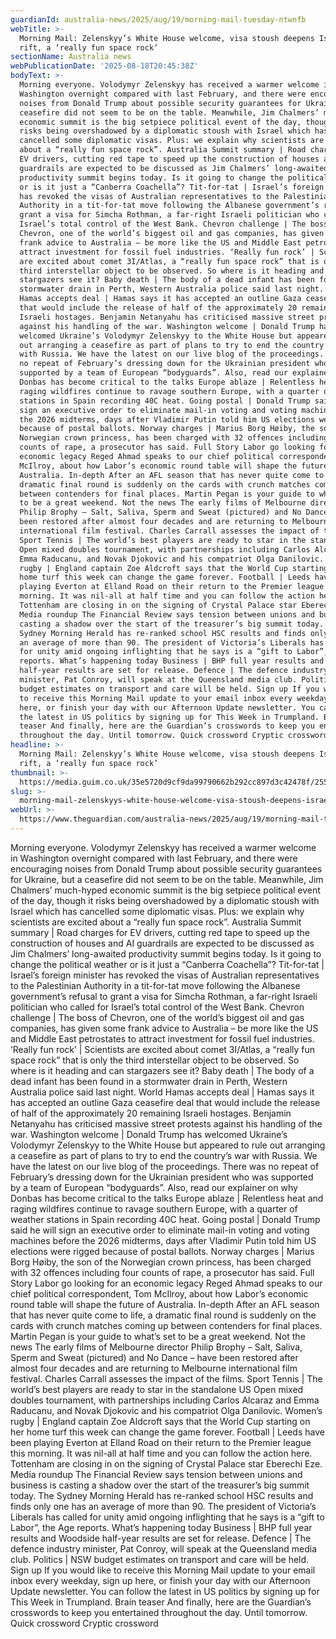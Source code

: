 ```yaml
---
guardianId: australia-news/2025/aug/19/morning-mail-tuesday-ntwnfb
webTitle: >-
  Morning Mail: Zelenskyy’s White House welcome, visa stoush deepens Israel
  rift, a ‘really fun space rock’
sectionName: Australia news
webPublicationDate: '2025-08-18T20:45:38Z'
bodyText: >-
  Morning everyone. Volodymyr Zelenskyy has received a warmer welcome in
  Washington overnight compared with last February, and there were encouraging
  noises from Donald Trump about possible security guarantees for Ukraine, but a
  ceasefire did not seem to be on the table. Meanwhile, Jim Chalmers’ much-hyped
  economic summit is the big setpiece political event of the day, though it
  risks being overshadowed by a diplomatic stoush with Israel which has
  cancelled some diplomatic visas. Plus: we explain why scientists are excited
  about a “really fun space rock”. Australia Summit summary | Road charges for
  EV drivers, cutting red tape to speed up the construction of houses and AI
  guardrails are expected to be discussed as Jim Chalmers’ long-awaited
  productivity summit begins today. Is it going to change the political weather
  or is it just a “Canberra Coachella”? Tit-for-tat | Israel’s foreign minister
  has revoked the visas of Australian representatives to the Palestinian
  Authority in a tit-for-tat move following the Albanese government’s refusal to
  grant a visa for Simcha Rothman, a far-right Israeli politician who called for
  Israel’s total control of the West Bank. Chevron challenge | The boss of
  Chevron, one of the world’s biggest oil and gas companies, has given some
  frank advice to Australia – be more like the US and Middle East petrostates to
  attract investment for fossil fuel industries. ‘Really fun rock’ | Scientists
  are excited about comet 3I/Atlas, a “really fun space rock” that is only the
  third interstellar object to be observed. So where is it heading and can
  stargazers see it? Baby death | The body of a dead infant has been found in a
  stormwater drain in Perth, Western Australia police said last night. World
  Hamas accepts deal | Hamas says it has accepted an outline Gaza ceasefire deal
  that would include the release of half of the approximately 20 remaining
  Israeli hostages. Benjamin Netanyahu has criticised massive street protests
  against his handling of the war. Washington welcome | Donald Trump has
  welcomed Ukraine’s Volodymyr Zelenskyy to the White House but appeared to rule
  out arranging a ceasefire as part of plans to try to end the country’s war
  with Russia. We have the latest on our live blog of the proceedings. There was
  no repeat of February’s dressing down for the Ukrainian president who was
  supported by a team of European “bodyguards”. Also, read our explainer on why
  Donbas has become critical to the talks Europe ablaze | Relentless heat and
  raging wildfires continue to ravage southern Europe, with a quarter of weather
  stations in Spain recording 40C heat. Going postal | Donald Trump said he will
  sign an executive order to eliminate mail-in voting and voting machines before
  the 2026 midterms, days after Vladimir Putin told him US elections were rigged
  because of postal ballots. Norway charges | Marius Borg Høiby, the son of the
  Norwegian crown princess, has been charged with 32 offences including four
  counts of rape, a prosecutor has said. Full Story Labor go looking for an
  economic legacy Reged Ahmad speaks to our chief political correspondent, Tom
  McIlroy, about how Labor’s economic round table will shape the future of
  Australia. In-depth After an AFL season that has never quite come to life, a
  dramatic final round is suddenly on the cards with crunch matches coming up
  between contenders for final places. Martin Pegan is your guide to what’s set
  to be a great weekend. Not the news The early films of Melbourne director
  Philip Brophy – Salt, Saliva, Sperm and Sweat (pictured) and No Dance – have
  been restored after almost four decades and are returning to Melbourne
  international film festival. Charles Carrall assesses the impact of the films.
  Sport Tennis | The world’s best players are ready to star in the standalone US
  Open mixed doubles tournament, with partnerships including Carlos Alcaraz and
  Emma Raducanu, and Novak Djokovic and his compatriot Olga Danilovic. Women’s
  rugby | England captain Zoe Aldcroft says that the World Cup starting on her
  home turf this week can change the game forever. Football | Leeds have been
  playing Everton at Elland Road on their return to the Premier league this
  morning. It was nil-all at half time and you can follow the action here.
  Tottenham are closing in on the signing of Crystal Palace star Eberechi Eze.
  Media roundup The Financial Review says tension between unions and business is
  casting a shadow over the start of the treasurer’s big summit today. The
  Sydney Morning Herald has re-ranked school HSC results and finds only one has
  an average of more than 90. The president of Victoria’s Liberals has called
  for unity amid ongoing inflighting that he says is a “gift to Labor”, the Age
  reports. What’s happening today Business | BHP full year results and Woodside
  half-year results are set for release. Defence | The defence industry
  minister, Pat Conroy, will speak at the Queensland media club. Politics | NSW
  budget estimates on transport and care will be held. Sign up If you would like
  to receive this Morning Mail update to your email inbox every weekday, sign up
  here, or finish your day with our Afternoon Update newsletter. You can follow
  the latest in US politics by signing up for This Week in Trumpland. Brain
  teaser And finally, here are the Guardian’s crosswords to keep you entertained
  throughout the day. Until tomorrow. Quick crossword Cryptic crossword
headline: >-
  Morning Mail: Zelenskyy’s White House welcome, visa stoush deepens Israel
  rift, a ‘really fun space rock’
thumbnail: >-
  https://media.guim.co.uk/35e5720d9cf9da99790662b292cc897d3c42478f/255_0_1880_1504/500.jpg
slug: >-
  morning-mail-zelenskyys-white-house-welcome-visa-stoush-deepens-israel-rift-a-really-fun-space-rock
webUrl: >-
  https://www.theguardian.com/australia-news/2025/aug/19/morning-mail-tuesday-ntwnfb
---
```

Morning everyone. Volodymyr Zelenskyy has received a warmer welcome in Washington overnight compared with last February, and there were encouraging noises from Donald Trump about possible security guarantees for Ukraine, but a ceasefire did not seem to be on the table. Meanwhile, Jim Chalmers’ much-hyped economic summit is the big setpiece political event of the day, though it risks being overshadowed by a diplomatic stoush with Israel which has cancelled some diplomatic visas. Plus: we explain why scientists are excited about a “really fun space rock”. Australia Summit summary | Road charges for EV drivers, cutting red tape to speed up the construction of houses and AI guardrails are expected to be discussed as Jim Chalmers’ long-awaited productivity summit begins today. Is it going to change the political weather or is it just a “Canberra Coachella”? Tit-for-tat | Israel’s foreign minister has revoked the visas of Australian representatives to the Palestinian Authority in a tit-for-tat move following the Albanese government’s refusal to grant a visa for Simcha Rothman, a far-right Israeli politician who called for Israel’s total control of the West Bank. Chevron challenge | The boss of Chevron, one of the world’s biggest oil and gas companies, has given some frank advice to Australia – be more like the US and Middle East petrostates to attract investment for fossil fuel industries. ‘Really fun rock’ | Scientists are excited about comet 3I/Atlas, a “really fun space rock” that is only the third interstellar object to be observed. So where is it heading and can stargazers see it? Baby death | The body of a dead infant has been found in a stormwater drain in Perth, Western Australia police said last night. World Hamas accepts deal | Hamas says it has accepted an outline Gaza ceasefire deal that would include the release of half of the approximately 20 remaining Israeli hostages. Benjamin Netanyahu has criticised massive street protests against his handling of the war. Washington welcome | Donald Trump has welcomed Ukraine’s Volodymyr Zelenskyy to the White House but appeared to rule out arranging a ceasefire as part of plans to try to end the country’s war with Russia. We have the latest on our live blog of the proceedings. There was no repeat of February’s dressing down for the Ukrainian president who was supported by a team of European “bodyguards”. Also, read our explainer on why Donbas has become critical to the talks Europe ablaze | Relentless heat and raging wildfires continue to ravage southern Europe, with a quarter of weather stations in Spain recording 40C heat. Going postal | Donald Trump said he will sign an executive order to eliminate mail-in voting and voting machines before the 2026 midterms, days after Vladimir Putin told him US elections were rigged because of postal ballots. Norway charges | Marius Borg Høiby, the son of the Norwegian crown princess, has been charged with 32 offences including four counts of rape, a prosecutor has said. Full Story Labor go looking for an economic legacy Reged Ahmad speaks to our chief political correspondent, Tom McIlroy, about how Labor’s economic round table will shape the future of Australia. In-depth After an AFL season that has never quite come to life, a dramatic final round is suddenly on the cards with crunch matches coming up between contenders for final places. Martin Pegan is your guide to what’s set to be a great weekend. Not the news The early films of Melbourne director Philip Brophy – Salt, Saliva, Sperm and Sweat (pictured) and No Dance – have been restored after almost four decades and are returning to Melbourne international film festival. Charles Carrall assesses the impact of the films. Sport Tennis | The world’s best players are ready to star in the standalone US Open mixed doubles tournament, with partnerships including Carlos Alcaraz and Emma Raducanu, and Novak Djokovic and his compatriot Olga Danilovic. Women’s rugby | England captain Zoe Aldcroft says that the World Cup starting on her home turf this week can change the game forever. Football | Leeds have been playing Everton at Elland Road on their return to the Premier league this morning. It was nil-all at half time and you can follow the action here. Tottenham are closing in on the signing of Crystal Palace star Eberechi Eze. Media roundup The Financial Review says tension between unions and business is casting a shadow over the start of the treasurer’s big summit today. The Sydney Morning Herald has re-ranked school HSC results and finds only one has an average of more than 90. The president of Victoria’s Liberals has called for unity amid ongoing inflighting that he says is a “gift to Labor”, the Age reports. What’s happening today Business | BHP full year results and Woodside half-year results are set for release. Defence | The defence industry minister, Pat Conroy, will speak at the Queensland media club. Politics | NSW budget estimates on transport and care will be held. Sign up If you would like to receive this Morning Mail update to your email inbox every weekday, sign up here, or finish your day with our Afternoon Update newsletter. You can follow the latest in US politics by signing up for This Week in Trumpland. Brain teaser And finally, here are the Guardian’s crosswords to keep you entertained throughout the day. Until tomorrow. Quick crossword Cryptic crossword
